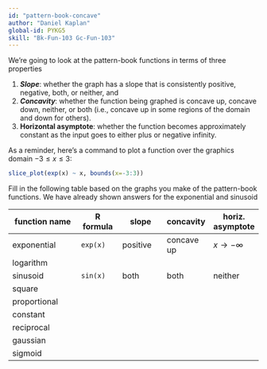 ```yaml
---
id: "pattern-book-concave"
author: "Daniel Kaplan"
global-id: PYKG5
skill: "Bk-Fun-103 Gc-Fun-103"
---
```


We're going to look at the pattern-book functions in terms of three properties

1. ***Slope***: whether the graph has a slope that is consistently positive, negative, both, or neither, and 
2. ***Concavity***: whether the function being graphed is concave up, concave down, neither, or both (i.e., concave up in some regions of the domain and down for others).
3. **Horizontal asymptote**: whether the function becomes approximately constant as the input goes to either plus or negative infinity.

As a reminder, here's a command to plot a function over the graphics domain $-3 \leq x \leq 3$:

```r
slice_plot(exp(x) ~ x, bounds(x=-3:3))
```

Fill in the following table based on the graphs you make of the pattern-book functions. We have already shown answers for the exponential and sinusoid

function name | R formula  | slope         | concavity    | horiz. asymptote
--------------|--------|---------|-------|--------
exponential   | `exp(x)`   | positive      | concave up   | $x \rightarrow -\infty$
logarithm     |
sinusoid      | `sin(x)`   | both          | both         | neither
square        |
proportional  |
constant      |
reciprocal    |
gaussian      |
sigmoid       |


